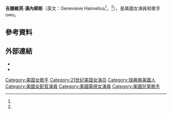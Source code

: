{{expand|time=2016-02-04T17:01:30+00:00}}

{{Infobox person
| name = 
| image = G Hannelius.JPG
| caption = 
| other names = 
| birth_name = Genevieve Knight Hannelius 
| birth_date = {{Birth date and age|1998|12|22}}
| birth_place = {{USA}}[[波士顿|波士顿]]
| residence = 
| nationality = {{USA}}
| education = 
| occupation = 女演員，歌手，詞曲作者，企業家
| years_active = 2009年－至今
| religion = 
| spouse = 
| partner =
| height = {{height|m=1.63}}
| weight = {{weight|kg=50}}
| parents = 凯西和保罗韓隻身
| relatives = 
}}
'''吉娜維芙·漢內柳斯'''（英文：Genevieve Hannelius<ref name=middlename/>，{{bd|1998年|12月22日|||}}<ref name=middlename/>），是美國女演員和歌手owo。

==參考資料==
{{reflist|30em|refs=
<ref name=middlename>{{Cite AV media|url=http://video.disney.com/watch/disneychannel-know-your-castmates-dog-with-a-blog-4eab4881f661de4427dedd16|publisher=Disney Channel|accessdate=April 22, 2014|time=33 seconds|title=Know Your Castmates: Dog With A Blog|archive-date=2018-10-17|archive-url=https://web.archive.org/web/20181017082249/https://video.disney.com/watch/disneychannel-know-your-castmates-dog-with-a-blog-4eab4881f661de4427dedd16|dead-url=no}}</ref>
}}

==外部連結==
{{Commons category|Genevieve Hannelius}}
*{{Official website|http://www.ghannelius.com/}}
*{{IMDb name|3129067|G. Hannelius}}

{{DEFAULTSORT: Hannelius, Genevieve}}
[[Category:美国女歌手|Category:美国女歌手]]
[[Category:21世纪美国女演员|Category:21世纪美国女演员]]
[[Category:瑞典裔美國人|Category:瑞典裔美國人]]
[[Category:美國女配音演員|Category:美國女配音演員]]
[[Category:美國電視女演員|Category:美國電視女演員]]
[[Category:美國兒童歌手|Category:美國兒童歌手]]